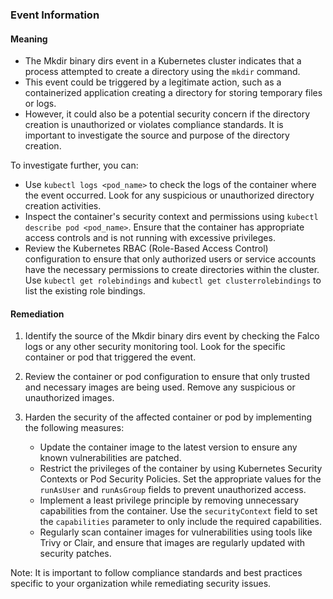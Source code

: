 
### Event Information

#### Meaning

- The Mkdir binary dirs event in a Kubernetes cluster indicates that a process attempted to create a directory using the `mkdir` command.
- This event could be triggered by a legitimate action, such as a containerized application creating a directory for storing temporary files or logs.
- However, it could also be a potential security concern if the directory creation is unauthorized or violates compliance standards. It is important to investigate the source and purpose of the directory creation.

To investigate further, you can:
- Use `kubectl logs <pod_name>` to check the logs of the container where the event occurred. Look for any suspicious or unauthorized directory creation activities.
- Inspect the container's security context and permissions using `kubectl describe pod <pod_name>`. Ensure that the container has appropriate access controls and is not running with excessive privileges.
- Review the Kubernetes RBAC (Role-Based Access Control) configuration to ensure that only authorized users or service accounts have the necessary permissions to create directories within the cluster. Use `kubectl get rolebindings` and `kubectl get clusterrolebindings` to list the existing role bindings.

#### Remediation

1. Identify the source of the Mkdir binary dirs event by checking the Falco logs or any other security monitoring tool. Look for the specific container or pod that triggered the event.

2. Review the container or pod configuration to ensure that only trusted and necessary images are being used. Remove any suspicious or unauthorized images.

3. Harden the security of the affected container or pod by implementing the following measures:
   - Update the container image to the latest version to ensure any known vulnerabilities are patched.
   - Restrict the privileges of the container by using Kubernetes Security Contexts or Pod Security Policies. Set the appropriate values for the `runAsUser` and `runAsGroup` fields to prevent unauthorized access.
   - Implement a least privilege principle by removing unnecessary capabilities from the container. Use the `securityContext` field to set the `capabilities` parameter to only include the required capabilities.
   - Regularly scan container images for vulnerabilities using tools like Trivy or Clair, and ensure that images are regularly updated with security patches.

Note: It is important to follow compliance standards and best practices specific to your organization while remediating security issues.

